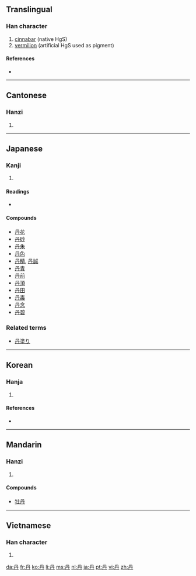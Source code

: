{{see|丹}}<!-- may be replaced by zh-forms -->
==Translingual==

===Han character===
{{Han char|rn=3|rad=丶|as=03|sn=4|four=7744<sub>0</sub>|canj=月卜 (BY)}}

# [[cinnabar]] (native HgS)
# [[vermilion]] (artificial HgS used as pigment)

====References====
* {{Han ref|kx=0080.160|dkj=00099|dj=0162.220|hdz=10044.010|uh=4E39|ud=20025|bh=A4A6|bd=42150}}

----

==Cantonese==

===Hanzi===
{{yue-hanzi|jyut=|y=[[daan1]]}}

# {{defn|Cantonese}}

----

==Japanese==

===Kanji===
{{ja-kanji|grade=c|rs=丶03}}

# {{defn|Japanese}}

====Readings====
* {{ja-readings|on=[[たん]] ([[tan]])|kun=[[あか]] ([[aka]]), [[に]] ([[ni]])}}

====Compounds====
* [[丹花]]
* [[丹砂]]
* [[丹朱]]
* [[丹色]]
* [[丹精]], [[丹誠]]
* [[丹青]]
* [[丹前]]
* [[丹頂]]
* [[丹田]]
* [[丹毒]]
* [[丹念]]
* [[丹碧]]

===Related terms===
* [[丹塗り]]

----

==Korean==

===Hanja===
{{ko-hanja|hangeul=[[단]], [[란]] (난)|rv=dan, lan (nan)|mr=tan, ran (nan)|eumhun=[[붉을]], [[정성스러울]]|ehrv=bulgeun, jeongseongsureoul|ehmr=pulgǔn, jǒngsǒngsǔrǒul|ehy=}}

# {{defn|Korean}}

====References====
* {{Hanja ref|nav=8788}}

----

==Mandarin==

===Hanzi===
{{cmn-hanzi|pin=[[dān]] ([[dan1]])|wg=[[tan1|tan<sup>1</sup>]]}}

# {{defn|Mandarin}}

====Compounds====
* [[牡丹]]

----

==Vietnamese==

===Han character===
{{vi-hantu|Đan}}

# {{defn|Vietnamese}}

[[da:丹]]
[[fr:丹]]
[[ko:丹]]
[[li:丹]]
[[ms:丹]]
[[nl:丹]]
[[ja:丹]]
[[pt:丹]]
[[vi:丹]]
[[zh:丹]]